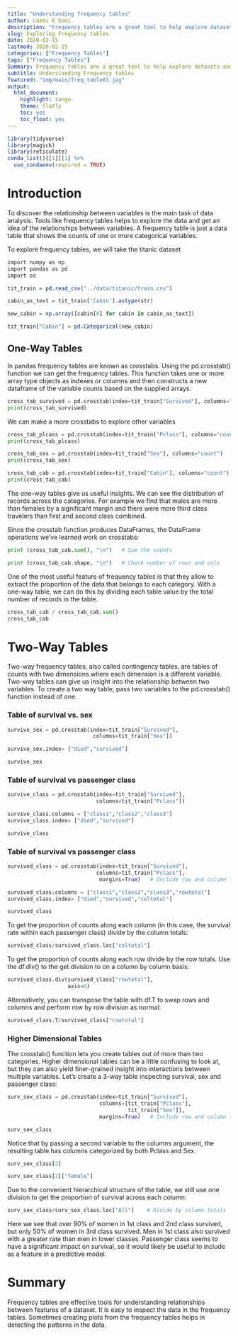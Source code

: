 ```yaml
---
title: "Understanding frequency tables"
author: Laxmi K Soni 
description: "Frequency tables are a great tool to help explore datasets and get an idea about relationships between variables"
slug: Exploring Frequency tables 
date: 2020-02-15
lastmod: 2020-02-15
categories: ["Frequency Tables"]
tags: ["Frequency Tables"]
Summary: Frequency tables are a great tool to help explore datasets and get an idea about relationships between variables
subtitle: Understanding Frequency tables
featured: "img/main/freq_table01.jpg"
output:
  html_document:
    highlight: tango
    theme: flatly
    toc: yes
    toc_float: yes
---
```



```r
library(tidyverse)
library(magick)
library(reticulate)
conda_list()[[1]][1] %>% 
  use_condaenv(required = TRUE)

```



# Introduction

To discover the relationship between variables is the main task of data analysis. Tools like frequency tables helps to explore the data and get an idea of the relationships between variables. A frequency table is just a data table that shows the counts of one or more categorical variables.

To explore frequency tables, we will take the titanic dataset


```r

import numpy as np
import pandas as pd
import os

tit_train = pd.read_csv("../data/titanic/train.csv")

cabin_as_text = tit_train['Cabin'].astype(str)

new_cabin = np.array([cabin[0] for cabin in cabin_as_text])

tit_train["Cabin"] = pd.Categorical(new_cabin)


```



## One-Way Tables

In pandas frequency tables are known as crosstabs. Using the pd.crosstab() function we can get the frequency tables. This function takes one or more array type objects as indexes or columns and then constructs a new dataframe of the variable counts based on the supplied arrays.

```python

cross_tab_survived = pd.crosstab(index=tit_train["Survived"], columns="count")      
print(cross_tab_survived)

```                              

We can  make a  more crosstabs to explore other variables

```python
cross_tab_plcass = pd.crosstab(index=tit_train["Pclass"], columns="count")   
print(cross_tab_plcass)
```                      

```python
cross_tab_sex = pd.crosstab(index=tit_train["Sex"], columns="count")   
print(cross_tab_sex)
```                      


```python
cross_tab_cab = pd.crosstab(index=tit_train["Cabin"], columns="count")   
print(cross_tab_cab)
```                      

The one-way tables give us useful insights. We can see the distribution of records across the categories. For example we find that males are more than females by a significant margin and there were more third class travelers than first and second class combined.

Since the crosstab function produces DataFrames, the DataFrame operations we've learned work on crosstabs:

```python
print (cross_tab_cab.sum(), "\n")   # Sum the counts

print (cross_tab_cab.shape, "\n")   # Check number of rows and cols
```

One of the most useful feature of frequency tables is that they allow  to extract the proportion of the data that belongs to each category. With a one-way table, we can do this by dividing each table value by the total number of records in the table.


```python
cross_tab_cab / cross_tab_cab.sum()
cross_tab_cab
```

# Two-Way Tables

Two-way frequency tables, also called contingency tables, are tables of counts with two dimensions where each dimension is a different variable. Two-way tables can give us insight into the relationship between two variables. To create a two way table, pass two variables to the pd.crosstab() function instead of one.


<h3>Table of survival vs. sex</h3>

```python
survive_sex = pd.crosstab(index=tit_train["Survived"], 
                           columns=tit_train["Sex"])

survive_sex.index= ["died","survived"]

survive_sex
```

<h3>Table of survival vs passenger class</h3>

```python
survive_class = pd.crosstab(index=tit_train["Survived"], 
                            columns=tit_train["Pclass"])

survive_class.columns = ["class1","class2","class3"]
survive_class.index= ["died","survived"]

survive_class
```

<h3>Table of survival vs passenger class</h3>

```python

survived_class = pd.crosstab(index=tit_train["Survived"], 
                            columns=tit_train["Pclass"],
                             margins=True)   # Include row and column totals

survived_class.columns = ["class1","class2","class3","rowtotal"]
survived_class.index= ["died","survived","coltotal"]

survived_class

```

To get the proportion of counts along each column (in this case, the survival rate within each passenger class) divide by the column totals:

```python
survived_class/survived_class.loc["coltotal"]
```

To get the proportion of counts along each row divide by the row totals. Use the df.div() to the get division to on a column by column basis:

```python
survived_class.div(survived_class["rowtotal"],
                   axis=0)
```


Alternatively, you can transpose the table with df.T to swap rows and columns and perform row by row division as normal:

```python
survived_class.T/survived_class["rowtotal"]
```


### Higher Dimensional Tables

The crosstab() function lets you create tables out of more than two categories. Higher dimensional tables can be a little confusing to look at, but they can also yield finer-grained insight into interactions between multiple variables. Let's create a 3-way table inspecting survival, sex and passenger class:


```python
surv_sex_class = pd.crosstab(index=tit_train["Survived"], 
                             columns=[tit_train["Pclass"],
                                      tit_train["Sex"]],
                             margins=True)   # Include row and column totals

surv_sex_class
```


Notice that by passing a second variable to the columns argument, the resulting table has columns categorized by both Pclass and Sex. 

```python
surv_sex_class[2]        
```


```python
surv_sex_class[2]["female"]   
```

Due to the convenient hierarchical structure of the table, we still use one division to get the proportion of survival across each column:

```python
surv_sex_class/surv_sex_class.loc["All"]    # Divide by column totals
```


Here we see that over 90% of women in 1st class and 2nd class survived, but only 50% of women in 3rd class survived. Men in 1st class also survived with a greater rate than men in lower classes. Passenger class seems to have a significant impact on survival, so it would likely be useful to include as a feature in a predictive model.

# Summary

Frequency tables are effective tools for understanding relationships between features of a dataset. It is easy to inspect the data in the frequency tables.  Sometimes creating plots from the frequency tables helps in detecting the patterns in the data.
